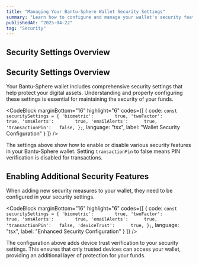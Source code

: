 ---
title: "Managing Your Bantu-Sphere Wallet Security Settings"
summary: "Learn how to configure and manage your wallet's security features to keep your funds safe and secure."
publishedAt: "2025-04-22"
tag: "Security"
---

## Security Settings Overview

## Security Settings Overview

Your Bantu-Sphere wallet includes comprehensive security settings that help protect your digital assets. Understanding and properly configuring these settings is essential for maintaining the security of your funds.

<CodeBlock
    marginBottom="16"
    highlight="6"
    codes={[
  {
    code:
`const securitySettings = {
    'biometric':        true,
    'twoFactor':        true,
    'smsAlerts':        true,
    'emailAlerts':      true,
    'transactionPin':   false,
};`,
    language: "tsx",
    label: "Wallet Security Configuration"
  }
]} />

The settings above show how to enable or disable various security features in your Bantu-Sphere wallet. Setting `transactionPin` to false means PIN verification is disabled for transactions.

## Enabling Additional Security Features

When adding new security measures to your wallet, they need to be configured in your security settings.

<CodeBlock
    marginBottom="16"
    highlight="6"
    codes={[
  {
    code:
`const securitySettings = {
    'biometric':        true,
    'twoFactor':        true,
    'smsAlerts':        true,
    'emailAlerts':      true,
    'transactionPin':   false,
    'deviceTrust':      true,
};`,
    language: "tsx",
    label: "Enhanced Security Configuration"
  }
]} />

The configuration above adds device trust verification to your security settings. This ensures that only trusted devices can access your wallet, providing an additional layer of protection for your funds.